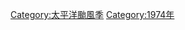 {{Catnav|頁面分類|地理|水體|海洋|太平洋|太平洋颱風|太平洋颱風季}}

{{catmore}}
{{Commonscat|1974 Pacific typhoon season}}

[[Category:太平洋颱風季|Category:太平洋颱風季]]
[[Category:1974年|Category:1974年]]